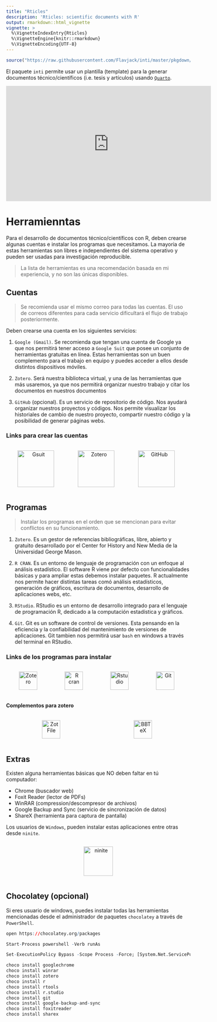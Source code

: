 ```yaml
---
title: "Rticles"
description: 'Rticles: scientific documents with R'
output: rmarkdown::html_vignette
vignette: >
  %\VignetteIndexEntry{Rticles}
  %\VignetteEngine{knitr::rmarkdown}
  %\VignetteEncoding{UTF-8}
---
```


```r
source("https://raw.githubusercontent.com/Flavjack/inti/master/pkgdown/favicon/docs.r")
```

El paquete `inti` permite usar un plantilla (template) para la generar documentos técnico/científicos (i.e. tesis y artículos) usando [`Quarto`](https://quarto.org/).

```{=html}
<iframe width="560" height="315" src="https://www.youtube.com/embed/videoseries?si=Db7O5gwumpxCNc3T&amp;list=PLSQMdOu57lj9HTZNed2-q3WpQfIGraA1V" title="YouTube video player" frameborder="0" allow="accelerometer; autoplay; clipboard-write; encrypted-media; gyroscope; picture-in-picture; web-share" allowfullscreen></iframe>
```

# Herramienntas

Para el desarrollo de documentos técnico/científicos con R, deben crearse algunas cuentas e instalar los programas que necesitamos. La mayoria de estas herramientas son libres e independientes del sistema operativo y pueden ser usadas para investigación reproducible.

> La lista de herramientas es una recomendación basada en mi experiencia, y no son las únicas disponibles.

## Cuentas

> Se recomienda usar el mismo correo para todas las cuentas. El uso de correos diferentes para cada servicio dificultará el flujo de trabajo posteriormente.

Deben crearse una cuenta en los siguientes servicios:

1. `Google (Gmail)`. Se recomienda que tengan una cuenta de Google ya que nos permitirá tener acceso a `Google Suit` que posee un conjunto de herramientas gratuitas en línea. Estas herramientas son un buen complemento para el trabajo en equipo y puedes acceder a ellos desde distintos dispositivos móviles.

1. `Zotero`. Será nuestra biblioteca virtual, y una de las herramientas que más usaremos, ya que nos permitirá organizar nuestro trabajo y citar los documentos en nuestros documentos

1. `GitHub` (opcional). Es un servicio de repositorio de código. Nos ayudará organizar nuestros proyectos y códigos. Nos permite visualizar los historiales de cambio de nuestro proyecto, compartir nuestro código y la posibilidad de generar páginas webs.

### Links para crear las cuentas

```{=html}
<div id=footer style="width:100%; margin:auto;">
  <div style="display:inline-block; width:32%">

  <p style="text-align:center; vertical-align:middle"> 
  <a target="_blank" href="https://accounts.google.com/signup/v2/webcreateaccount?continue=https%3A%2F%2Fwww.google.com%2F%3Fgws_rd%3Dssl&hl=es-419&dsh=S-352003840%3A1585079101705388&gmb=exp&biz=false&flowName=GlifWebSignIn&flowEntry=SignUp"><img src="files/gsuit.png" style="height:100px" title="Gsuit" alt="Gsuit"></a>  
  </p></div>
  
  <div style="display:inline-block; width:32%">
  <p style="text-align:center; vertical-align:middle">
  <a target="_blank" href="https://www.zotero.org/user/register"><img src="files/zotero.png" style="height:100px" title="Zotero" alt="Zotero"></a> 
  </p></div>
  
  <div style="display:inline-block; width:32%"> 
  <p style="text-align:center; vertical-align:middle"> 
  <a target="_blank" href="https://github.com/join?source=login"><img src="files/github.jpg" style="height:100px" title="GitHub" alt="GitHub"></a></p>
  </div>
  
</div>
```

## Programas

> Instalar los programas en el orden que se mencionan para evitar conflictos en su funcionamiento.

1. `Zotero`. Es un gestor de referencias bibliográficas, libre, abierto y gratuito desarrollado por el Center for History and New Media de la Universidad George Mason.

1. `R CRAN`. Es un entorno de lenguaje de programación con un enfoque al análisis estadístico. El software R viene por defecto con funcionalidades básicas y para ampliar estas debemos instalar paquetes. R actualmente nos permite hacer distintas tareas comó análisis estadísticos, generación de gráficos, escritura de documentos, desarrollo de aplicaciones webs, etc.

1. `RStudio`. RStudio es un entorno de desarrollo integrado para el lenguaje de programación R, dedicado a la computación estadística y gráficos.

1. `Git`. Git es un software de control de versiones. Esta pensando en la eficiencia y la confiabilidad del mantenimiento de versiones de aplicaciones. Git tambien nos permitirá usar `bash` en windows a través del terminal en RStudio.

### Links de los programas para instalar

```{=html}
<div id=footer style="width:100%; margin:auto;">
  
  <div style="display:inline-block; width:24%">
  <p style="text-align:center; vertical-align:middle">
  <a target="_blank" href="https://www.zotero.org/download/"><img src="files/zotero.svg" style="height:50px" title="Zotero" alt="Zotero"></a> 
  </p></div>
  
  <div style="display:inline-block; width:24%">
  <p style="text-align:center; vertical-align:middle">
  <a target="_blank" href="https://cran.r-project.org/"><img src="files/r-cran.svg" style="height:50px" title="R cran" alt="R cran"></a> 
  </p></div>
  
  <div style="display:inline-block; width:24%"> 
  <p style="text-align:center; vertical-align:middle">
  <a target="_blank" href="https://posit.co/download/rstudio-desktop/"><img src="files/rstudio.svg" style="height:50px" title="Rstudio" alt="Rstudio"></a> 
  </p></div>
  
  <div style="display:inline-block; width:24%"> 
  <p style="text-align:center; vertical-align:middle"> 
  <a target="_blank" href="https://git-scm.com/downloads"><img src="files/git.png" style="height:50px" title="Git" alt="Git"></a> 
  </p></div>
  
</div>
```

#### Complementos para zotero

```{=html}
<div id=footer style="width:100%; margin:auto;">
  
  <div style="display:inline-block; width:49%">
  <p style="text-align:center; vertical-align:middle">
  <a target="_blank" href="http://zotfile.com/"><img src="files/zotfile.png" style="height:50px" title="ZotFile" alt="ZotFile"></a> 
  </p></div>
  
  <div style="display:inline-block; width:49%">
  <p style="text-align:center; vertical-align:middle">
  <a target="_blank" href="https://retorque.re/zotero-better-bibtex/"><img src="files/bibtex.png" style="height:50px" title="Better BibTeX" alt="BBTeX"></a> 
  </p></div>
  
</div>
```

## Extras

Existen alguna herramientas básicas que NO deben faltar en tú computador:

- Chrome (buscador web)
- Foxit Reader (lector de PDFs)
- WinRAR (compression/descompresor de archivos)
- Google Backup and Sync (servicio de sincronización de datos)
- ShareX (herramienta para captura de pantalla)

Los usuarios de `Windows`, pueden instalar estas aplicaciones entre otras desde `ninite`. 

```{=html}
<div style="display:inline-block; width:100%"> 

<p style="text-align:center; vertical-align:middle"> 
<a target="_blank" href="https://ninite.com/"><img src="files/ninite.png" style="height:80px" title="ninite" alt="ninite"></a> 
</p>
  
</div>
```

## Chocolatey (opcional)

Si eres usuario de windows, puedes instalar todas las herramientas mencionadas desde el administrador de paquetes `chocolatey` a través de `PowerShell`.

```r
open https://chocolatey.org/packages

Start-Process powershell -Verb runAs

Set-ExecutionPolicy Bypass -Scope Process -Force; [System.Net.ServicePointManager]::SecurityProtocol = [System.Net.ServicePointManager]::SecurityProtocol -bor 3072; iex ((New-Object System.Net.WebClient).DownloadString('https://chocolatey.org/install.ps1'))

choco install googlechrome
choco install winrar
choco install zotero
choco install r
choco install rtools
choco install r.studio
choco install git
choco install google-backup-and-sync
choco install foxitreader
choco install sharex
```
